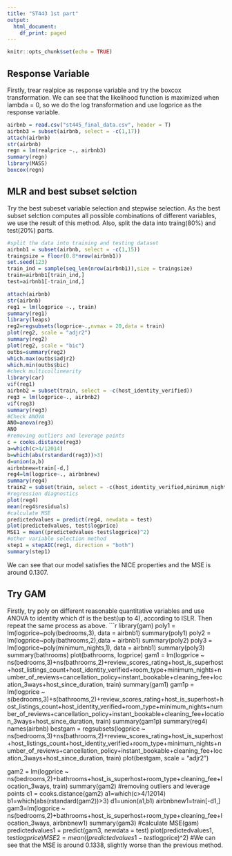 ---
title: "ST443 1st part"
output:
  html_document:
    df_print: paged
---

```{r setup, include=FALSE}
knitr::opts_chunk$set(echo = TRUE)
```

## Response Variable

Firstly, trear realpice as response variable and try the boxcox transformation. We can see that the likelihood function is maximized when lambda = 0, so we do the log transformation and use logprice as the response variable.

```{r}
airbnb = read.csv("st445_final_data.csv", header = T)
airbnb3 = subset(airbnb, select = -c(1,17))
attach(airbnb)
str(airbnb)
regn = lm(realprice ~., airbnb3)
summary(regn)
library(MASS)
boxcox(regn)
```

## MLR and best subset selction
Try the best subeset variable selection and stepwise selection. As the best subset selction computes all possible combinations of different variables, we use the result of this method. Also, split the data into traing(80%) and test(20%) parts.


```{r}
#split the data into training and testing dataset
airbnb1 = subset(airbnb, select = -c(1,15))
traingsize = floor(0.8*nrow(airbnb1))
set.seed(123)
train_ind = sample(seq_len(nrow(airbnb1)),size = traingsize)
train=airbnb1[train_ind,]
test=airbnb1[-train_ind,]

attach(airbnb)
str(airbnb)
reg1 = lm(logprice ~., train)
summary(reg1)
library(leaps)
reg2=regsubsets(logprice~.,nvmax = 20,data = train)
plot(reg2, scale = "adjr2")
summary(reg2)
plot(reg2, scale = "bic")
outbs=summary(reg2)
which.max(outbs$adjr2)
which.min(outbs$bic)
#check multicollinearity
library(car)
vif(reg1)
airbnb2 = subset(train, select = -c(host_identity_verified))
reg3 = lm(logprice~., airbnb2)
vif(reg3)
summary(reg3)
#Check ANOVA
ANO=anova(reg3)
ANO
#removing outliers and leverage points
c = cooks.distance(reg3)
a=which(c>4/12014)
b=which(abs(rstandard(reg3))>3)
d=union(a,b)
airbnbnew=train[-d,]
reg4=lm(logprice~., airbnbnew)
summary(reg4)
train2 = subset(train, select = -c(host_identity_verified,minimum_nights,cleaning_fee))
#regression diagnostics
plot(reg4)
mean(reg4$residuals)
#calculate MSE
predictedvalues = predict(reg4, newdata = test)
plot(predictedvalues, test$logprice)
MSE1 = mean((predictedvalues-test$logprice)^2)
#other variable selection method
step1 = stepAIC(reg1, direction = "both")
summary(step1)
```

We can see that our model satisfies the NICE properties and the MSE is around 0.1307.

## Try GAM
Firstly, try poly on different reasonable quantitative variables and use ANOVA to identity which df is the best(up to 4), according to ISLR. Then repeat the same process as above.
```{r}
library(gam)
poly1 = lm(logprice~poly(bedrooms,3), data = airbnb1)
summary(poly1)
poly2 = lm(logprice~poly(bathrooms,2),data = airbnb1)
summary(poly2)
poly3 = lm(logprice~poly(minimum_nights,1), data = airbnb1)
summary(poly3)
summary(bathrooms)
plot(bathrooms, logprice)
gam1 = lm(logprice ~ ns(bedrooms,3)+ns(bathrooms,2)+review_scores_rating+host_is_superhost+host_listings_count+host_identity_verified+room_type+minimum_nights+number_of_reviews+cancellation_policy+instant_bookable+cleaning_fee+location_3ways+host_since_duration, train)
summary(gam1)
gam1p = lm(logprice ~ s(bedrooms,3)+s(bathrooms,2)+review_scores_rating+host_is_superhost+host_listings_count+host_identity_verified+room_type+minimum_nights+number_of_reviews+cancellation_policy+instant_bookable+cleaning_fee+location_3ways+host_since_duration, train)
summary(gam1p)
summary(reg4)
names(airbnb)
bestgam = regsubsets(logprice ~ ns(bedrooms,3)+ns(bathrooms,2)+review_scores_rating+host_is_superhost+host_listings_count+host_identity_verified+room_type+minimum_nights+number_of_reviews+cancellation_policy+instant_bookable+cleaning_fee+location_3ways+host_since_duration, train)
plot(bestgam, scale = "adjr2")

gam2 = lm(logprice ~ ns(bedrooms,2)+bathrooms+host_is_superhost+room_type+cleaning_fee+location_3ways, train)
summary(gam2)
#removing outliers and leverage points
c1 = cooks.distance(gam2)
a1=which(c>4/12014)
b1=which(abs(rstandard(gam2))>3)
d1=union(a1,b1)
airbnbnew1=train[-d1,]
gam3=lm(logprice ~ ns(bedrooms,2)+bathrooms+host_is_superhost+room_type+cleaning_fee+location_3ways, airbnbnew1)
summary(gam3)
#calculate MSE(gam)
predictedvalues1 = predict(gam3, newdata = test)
plot(predictedvalues1, test$logprice)
MSE2 = mean((predictedvalues1-test$logprice)^2)
#We can see that the MSE is around 0.1338, slightly worse than the previous method.
